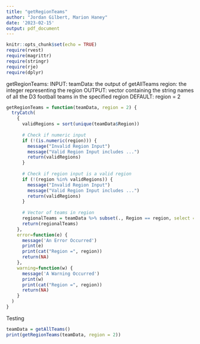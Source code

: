 ```yaml
---
title: "getRegionTeams"
author: "Jordan Gilbert, Marion Haney"
date: '2023-02-15'
output: pdf_document
---
```


```r
knitr::opts_chunk$set(echo = TRUE)
require(rvest)
require(magrittr)
require(stringr)
require(rje)
require(dplyr)
```

getRegionTeams:
INPUT: 
teamData: the output of getAllTeams
region: the integer representing the region
OUTPUT: vector containing the string names of all the D3 football teams
in the specified region
DEFAULT: region = 2

```r
getRegionTeams = function(teamData, region = 2) {
  tryCatch(
    {
      validRegions = sort(unique(teamData$Region))
      
      # Check if numeric input
      if (!(is.numeric(region))) {
        message("Invalid Region Input")
        message("Valid Region Input includes ...")
        return(validRegions)
      }
      
      # Check if region input is a valid region
      if (!(region %in% validRegions)) {
        message("Invalid Region Input")
        message("Valid Region Input includes ...")
        return(validRegions)
      }
      
      # Vector of teams in region
      regionalTeams = teamData %>% subset(., Region == region, select = School) %>% unlist(use.names = FALSE)
      return(regionalTeams)
    },
    error=function(e) {
      message('An Error Occurred')
      print(e)
      print(cat("Region =", region))
      return(NA)
    },
    warning=function(w) {
      message('A Warning Occurred')
      print(w)
      print(cat("Region =", region))
      return(NA)
    }
  )
}
```

Testing
```r
teamData = getAllTeams()
print(getRegionTeams(teamData, region = 2))
```

